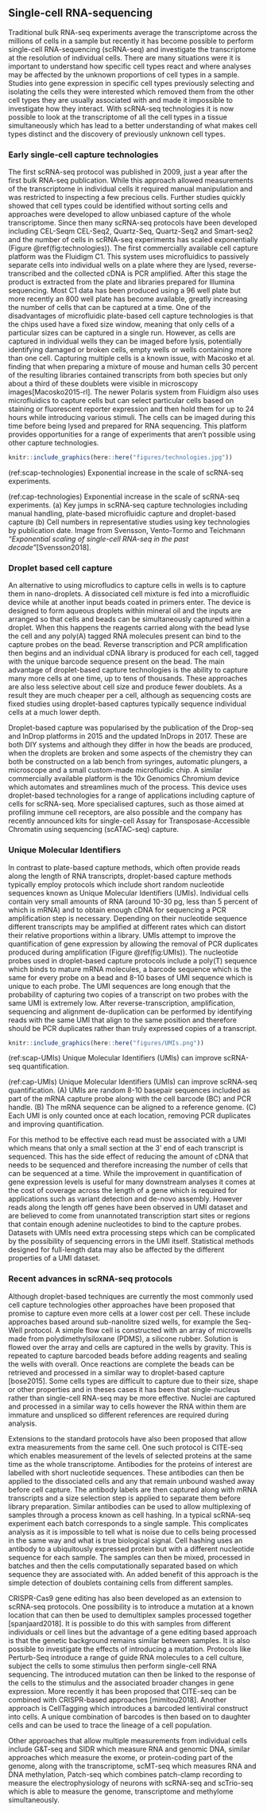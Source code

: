 ## Single-cell RNA-sequencing

Traditional bulk RNA-seq experiments average the transcriptome across the
millions of cells in a sample but recently it has become possible to perform
single-cell RNA-sequencing (scRNA-seq) and investigate the transcriptome at the
resolution of individual cells. There are many situations were it is important
to understand how specific cell types react and where analyses may be affected
by the unknown proportions of cell types in a sample. Studies into gene
expression in specific cell types previously selecting and isolating the cells
they were interested which removed them from the other cell types they are
usually associated with and made it impossible to investigate how they
interact. With scRNA-seq technologies it is now possible to look at the
transcriptome of all the cell types in a tissue simultaneously which has lead
to a better understanding of what makes cell types distinct and the discovery
of previously unknown cell types.

### Early single-cell capture technologies

The first scRNA-seq protocol was published in 2009, just a year after the first
bulk RNA-seq publication. While this approach allowed measurements of the
transcriptome in individual cells it required manual manipulation and was
restricted to inspecting a few precious cells. Further studies quickly showed
that cell types could be identified without sorting cells and approaches were
developed to allow unbiased capture of the whole transcriptome. Since then many
scRNA-seq protocols have been developed including CEL-Seqm CEL-Seq2,
Quartz-Seq, Quartz-Seq2 and Smart-seq2 and the number of cells in scRNA-seq
experiments has scaled exponentially (Figure \@ref(fig:technologies)). The
first commercially available cell capture platform was the Fluidigm C1. This
system uses microfluidics to passively separate cells into individual wells on
a plate where they are lysed, reverse-transcribed and the collected cDNA is PCR
amplified. After this stage the product is extracted from the plate and
libraries prepared for Illumina sequencing. Most C1 data has been produced
using a 96 well plate but more recently an 800 well plate has become available,
greatly increasing the number of cells that can be captured at a time. One of
the disadvantages of microfluidic plate-based cell capture technologies is that
the chips used have a fixed size window, meaning that only cells of a
particular sizes can be captured in a single run. However, as cells are
captured in individual wells they can be imaged before lysis, potentially
identifying damaged or broken cells, empty wells or wells containing more than
one cell. Capturing multiple cells is a known issue, with Macosko et al.
finding that when preparing a mixture of mouse and human cells 30 percent of
the resulting libraries contained transcripts from both species but only about
a third of these doublets were visible in microscopy images[Macosko2015-rl].
The newer Polaris system from Fluidigm also uses microfluidics to capture cells
but can select particular cells based on staining or fluorescent reporter
expression and then hold them for up to 24 hours while introducing various
stimuli. The cells can be imaged during this time before being lysed and
prepared for RNA sequencing. This platform provides opportunities for a range
of experiments that aren't possible using other capture technologies.

```r
knitr::include_graphics(here::here("figures/technologies.jpg"))
```

(ref:scap-technologies) Exponential increase in the scale of scRNA-seq experiments.

(ref:cap-technologies) Exponential increase in the scale of scRNA-seq experiments. (a) Key jumps in scRNA-seq capture technologies including manual handling, plate-based microfluidic capture and droplet-based capture (b) Cell numbers in representative studies using key technologies by publication date. Image from Svensson, Vento-Tormo and Teichmann _"Exponential scaling of single-cell RNA-seq in the past decade"_[Svensson2018].

### Droplet based cell capture

An alternative to using microfludics to capture cells in wells is to capture
them in nano-droplets. A dissociated cell mixture is fed into a microfluidic
device while at another input beads coated in primers enter. The device is
designed to form aqueous droplets within mineral oil and the inputs are
arranged so that cells and beads can be simultaneously captured within a
droplet. When this happens the reagents carried along with the bead lyse the
cell and any poly(A) tagged RNA molecules present can bind to the capture
probes on the bead. Reverse transcription and PCR amplification then begins and
an individual cDNA library is produced for each cell, tagged with the unique
barcode sequence present on the bead. The main advantage of droplet-based
capture technologies is the ability to capture many more cells at one time, up
to tens of thousands. These approaches are also less selective about cell size
and produce fewer doublets. As a result they are much cheaper per a cell,
although as sequencing costs are fixed studies using droplet-based captures
typically sequence individual cells at a much lower depth.

Droplet-based capture was popularised by the publication of the Drop-seq and
InDrop platforms in 2015 and the updated InDrops in 2017. These are both DIY
systems and although they differ in how the beads are produced, when the
droplets are broken and some aspects of the chemistry they can both be
constructed on a lab bench from syringes, automatic plungers, a microscope and
a small custom-made microfluidic chip. A similar commercially available
platform is the 10x Genomics Chromium device which automates and streamlines
much of the process. This device uses droplet-based technologies for a range of
applications including capture of cells for scRNA-seq. More specialised
captures, such as those aimed at profiling immune cell receptors, are also
possible and the company has recently announced kits for single-cell Assay for
Transposase-Accessible Chromatin using sequencing (scATAC-seq) capture.

### Unique Molecular Identifiers

In contrast to plate-based capture methods, which often provide reads along the
length of RNA transcripts, droplet-based capture methods typically employ
protocols which include short random nucleotide sequences known as Unique
Molecular Identifiers (UMIs). Individual cells contain very small amounts of
RNA (around 10-30 pg, less than 5 percent of which is mRNA) and to obtain
enough cDNA for sequencing a PCR amplification step is necessary. Depending on
their nucleotide sequence different transcripts may be amplified at different
rates which can distort their relative proportions within a library. UMIs
attempt to improve the quantification of gene expression by allowing the
removal of PCR duplicates produced during amplification (Figure
\@ref(fig:UMIs)). The nucleotide probes used in droplet-based capture protocols
include a poly(T) sequence which binds to mature mRNA molecules, a barcode
sequence which is the same for every probe on a bead and 8-10 bases of UMI
sequence which is unique to each probe. The UMI sequences are long enough that
the probability of capturing two copies of a transcript on two probes with the
same UMI is extremely low. After reverse-transcription, amplification,
sequencing and alignment de-duplication can be performed by identifying reads
with the same UMI that align to the same position and therefore should be PCR
duplicates rather than truly expressed copies of a transcript.

```r
knitr::include_graphics(here::here("figures/UMIs.png"))
```

(ref:scap-UMIs) Unique Molecular Identifiers (UMIs) can improve scRNA-seq quantification.

(ref:cap-UMIs) Unique Molecular Identifiers (UMIs) can improve scRNA-seq quantification. (A) UMIs are random 8-10 basepair sequences included as part of the mRNA capture probe along with the cell barcode (BC) and PCR handle. (B) The mRNA sequence can be aligned to a reference genome. (C) Each UMI is only counted once at each location, removing PCR duplicates and improving quantification.

For this method to be effective each read must be associated with a UMI which
means that only a small section at the 3' end of each transcript is sequenced.
This has the side effect of reducing the amount of cDNA that needs to be
sequenced and therefore increasing the number of cells that can be sequenced at
a time. While the improvement in quantification of gene expression levels is
useful for many downstream analyses it comes at the cost of coverage across the
length of a gene which is required for applications such as variant detection
and de-novo assembly. However reads along the length off genes have been
observed in UMI dataset and are believed to come from unannotated transcription
start sites or regions that contain enough adenine nucleotides to bind to the
capture probes. Datasets with UMIs need extra processing steps which can be
complicated by the possibility of sequencing errors in the UMI itself.
Statistical methods designed for full-length data may also be affected by the
different properties of a UMI dataset.

### Recent advances in scRNA-seq protocols

Although droplet-based techniques are currently the most commonly used cell
capture technologies other approaches have been proposed that promise to
capture even more cells at a lower cost per cell. These include approaches
based around sub-nanolitre sized wells, for example the Seq-Well protocol. A
simple flow cell is constructed with an array of microwells made from
polydimethylsiloxane (PDMS), a silicone rubber. Solution is flowed over the
array and cells are captured in the wells by gravity. This is repeated to
capture barcoded beads before adding reagents and sealing the wells with
overall. Once reactions are complete the beads can be retrieved and processed
in a similar way to droplet-based capture [bose2015]. Some cells types are
difficult to capture due to their size, shape or other properties and in theses
cases it has been that single-nucleus rather than single-cell RNA-seq may be
more effective. Nuclei are captured and processed in a similar way to cells
however the RNA within them are immature and unspliced so different references
are required during analysis.

Extensions to the standard protocols have also been proposed that allow extra
measurements from the same cell. One such protocol is CITE-seq which enables
measurement of the levels of selected proteins at the same time as the whole
transcriptome. Antibodies for the proteins of interest are labelled with short
nucleotide sequences. These antibodies can then be applied to the dissociated
cells and any that remain unbound washed away before cell capture. The antibody
labels are then captured along with mRNA transcripts and a size selection step
is applied to separate them before library preparation. Similar antibodies can
be used to allow multiplexing of samples through a process known as cell
hashing. In a typical scRNA-seq experiment each batch corresponds to a single
sample. This complicates analysis as it is impossible to tell what is noise due
to cells being processed in the same way and what is true biological signal.
Cell hashing uses an antibody to a ubiquitously expressed protein but with a
different nucleotide sequence for each sample. The samples can then be mixed,
processed in batches and then the cells computationally separated based on
which sequence they are associated with. An added benefit of this approach is
the simple detection of doublets containing cells from different samples.

CRISPR-Cas9 gene editing has also been developed as an extension to scRNA-seq
protocols. One possibility is to introduce a mutation at a known location that
can then be used to demultiplex samples processed together [spanjaard2018]. It
is possible to do this with samples from different individuals or cell lines
but the advantage of a gene editing based approach is that the genetic
background remains similar between samples. It is also possible to investigate
the effects of introducing a mutation. Protocols like Perturb-Seq introduce a
range of guide RNA molecules to a cell culture, subject the cells to some
stimulus then perform single-cell RNA sequencing. The introduced mutation can
then be linked to the response of the cells to the stimulus and the associated
broader changes in gene expression. More recently it has been proposed that
CITE-seq can be combined with CRISPR-based approaches [mimitou2018]. Another
approach is CellTagging which introduces a barcoded lentiviral construct into
cells. A unique combination of barcodes is then based on to daughter cells and
can be used to trace the lineage of a cell population.

Other approaches that allow multiple measurements from individual cells include
G&T-seq and SIDR which measure RNA and genomic DNA, similar approaches which
measure the exome, or protein-coding part of the genome, along with the
transcriptome, scMT-seq which measures RNA and DNA methylation, Patch-seq which
combines patch-clamp recording to measure the electrophysiology of neurons with
scRNA-seq and scTrio-seq which is able to measure the genome, transcriptome and
methylome simultaneously.
